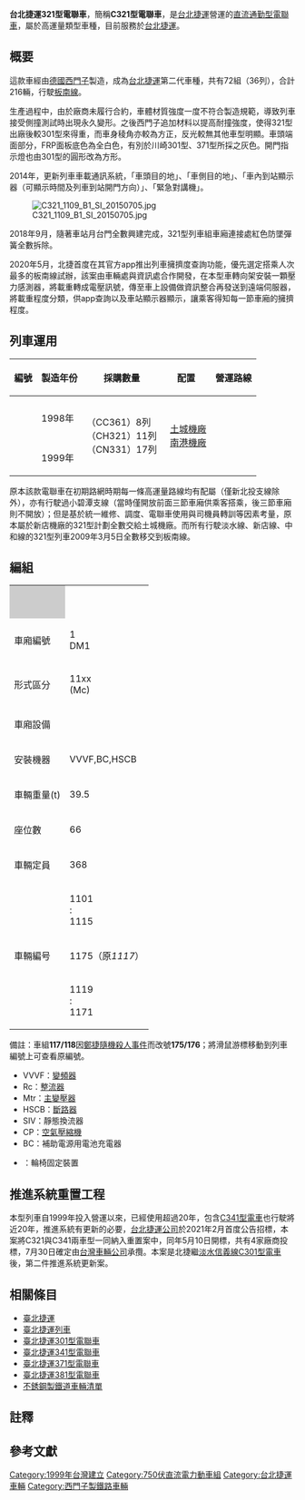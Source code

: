 {{NoteTA|G1=Railway}}{{鐵路車輛
|原產國={{DEU}}<br>{{ROC}}
|車輛名稱 = 台北捷運321型電聯車
|公司色 = {{台北捷運顏色|藍}}
|圖像 = 板南線列車.JPG
|車輛編號 = 101～116、175／176{{efn|name=fn1|原為117／118，於[[2014年臺北捷運隨機殺人事件|鄭捷事件]]後改號<ref>{{Cite web |url=http://gotv.ctitv.com.tw/2016/04/188451.htm |title=鄭捷列車改編號　去年7月重回板南線 |publisher=[[中天快點TV|中天快點TV]] |date=2016-04-08 |accessdate=2016-04-08 |archive-date=2016-04-14 |archive-url=https://web.archive.org/web/20160414102246/http://gotv.ctitv.com.tw/2016/04/188451.htm |dead-url=no }}</ref>}}、119～172
|輛數 = 216
|產量 = 36列
|用戶=[[台北捷運公司|台北捷運公司]]
|路線= {{板南線}}
|編組 = 4M2T
|起動加速度 = 3.6 km/h/s
|營運最高速度 = 80
|設計最高速度 = 90
|減速度（正常） = 3.6 km/h/s
|減速度（緊急） = 4.68 km/h/s
|編成定員 = 
|編組載客量 = 2208人
|載客量 = 368人
|編成長度 = 
|全長 = 23,500
|全闊 = 3,180
|全高 = 3,585
|最大尺寸 = 
|編成重量 = 237噸
|重量 = 
|軌距 = 1,435
|電化方式 = [[直流|直流]]750V（[[第三軌供電|第三軌供電]]）
|牽引電動機 = [[西門子公司|西門子公司]]製1TB2013型[[鼠笼式电动机|鼠籠式]][[异步电动机|三相異步電動機]]
|電動機輸出 = 230kW
|車體物料 =[[不鏽鋼|不鏽鋼]]
|編組輸出 = 
|齒輪比 = 
|驅動裝置 =
|控制裝置 = [[西門子公司|西門子公司]]製2段式[[可關斷晶閘管|GTO]]－[[变频器|VVVF]]
|制動方式 = 電力回生煞車、碟式摩擦煞車、[[彈簧|彈簧]]駐車煞車（[[克诺尔集团|克諾爾集團]]製）
|保安裝置 = [[列车自动控制系统|ATC]]、[[列車自動運行裝置|ATO]]、[[自動列車停止裝置|ATS]]
|製造商 = [[德國|德國]][[西門子|西門子]]<br/>[[台灣|台灣]][[中國鋼鐵|中國鋼鐵]](組裝108輛)<ref>{{Cite web |url=https://www.cw.com.tw/article/5035925 |title=中鋼「上軌道」後衛變前鋒 |author=沈嘉信 |date=2012-06-25  |publisher=天下雜誌207期}}</ref>
|機電承商 =
|製造年份 = 1998～1999
|投入服務 = 1999
|備註 =
}}
{{wikiversity|台北捷運321型電聯車}}
'''台北捷運321型電聯車'''，簡稱'''C321型電聯車'''，是[[台北捷運|台北捷運]]營運的[[直流電|直流]][[通勤型電聯車|通勤型電聯車]]，屬於高運量類型車種，目前服務於[[台北捷運|台北捷運]]{{板南線}}。

==概要==
這款車經由[[德國|德國]][[西門子|西門子]]製造，成為[[台北捷運|台北捷運]]第二代車種，共有72組（36列），合計216輛，行駛[[板南線|板南線]]。

生產過程中，由於廠商未履行合約，車體材質強度一度不符合製造規範，導致列車接受側撞測試時出現永久變形。之後西門子追加材料以提高耐撞強度，使得321型出廠後較301型來得重，而車身稜角亦較為方正，反光較無其他車型明顯。車頭端面部分，FRP面板底色為全白色，有別於川崎301型、371型所採之灰色。開門指示燈也由301型的圓形改為方形。

2014年，更新列車車載通訊系統，「車頭目的地」、「車側目的地」、「車內到站顯示器（可顯示時間及列車到站開門方向）」、「緊急對講機」。

[[File:C321_1109_B1_SI_20150705.jpg|thumb]]

2018年9月，隨著車站月台門全數興建完成，321型列車組車廂連接處紅色防墜彈簧全數拆除。

2020年5月，北捷首度在其官方app推出列車擁擠度查詢功能，優先選定搭乘人次最多的板南線試辦，該案由車輛處與資訊處合作開發，在本型車轉向架安裝一顆壓力感測器，將載重轉成電壓訊號，傳至車上設備做資訊整合再發送到遠端伺服器，將載重程度分類，供app查詢以及車站顯示器顯示，讓乘客得知每一節車廂的擁擠程度。

==列車運用==
{| class="wikitable"
!編號
!製造年份
!採購數量
!配置
!營運路線
|-
|{{lang|en|'''101～116'''}}<br>{{lang|en|'''175／176'''}}{{efn|name=fn1}}<br>{{lang|en|'''119～138'''}}
|1998年
|rowspan=2|{{中和線}}（CC361）8列<br>{{新店線}}（CH321）11列<br>{{南港線}}（CN331）17列
|rowspan=2|<small> {{Color|{{台北捷運顏色|藍}}|█}} </small>[[土城機廠|土城機廠]]<br><small> {{Color|{{台北捷運顏色|藍}}|█}} </small>[[南港機廠|南港機廠]]
|rowspan=2|{{板南線}}
|-
|{{lang|en|'''139～172'''}}
|1999年
|}

原本該款電聯車在初期路網時期每一條高運量路線均有配屬（僅新北投支線除外），亦有行駛過小碧潭支線（當時僅開放前面三節車廂供乘客搭乘，後三節車廂則不開放）；但是基於統一維修、調度、電聯車使用與司機員轉訓等因素考量，原本屬於新店機廠的321型計劃全數交給土城機廠。而所有行駛淡水線、新店線、中和線的321型列車2009年3月5日全數移交到板南線。

== 編組 ==
{| class="wikitable" summary="C321型" style="text-align: center; font-size:80%;"
|-
|style="background:#ccc;"| 
|colspan="6"|{{TrainDirection|[[頂埔_(新北市)|頂埔]]|[[南港展覽館|南港展覽館]]|C321型}}
|-style="border-top:solid 4px {{台北捷運顏色|藍}};"
! 車廂編號
| 1<br />DM1
| 2<br />T
| 3<br />M2
| 4<br />M2
| 5<br />T
| 6<br />DM1
|-style="border-top:solid 4px {{台北捷運顏色|藍}};"
! 形式區分
| 11xx<br />(Mc)
| 21xx<br />(T)
| 31xx<br />(M2)
| 31yy<br />(M2)
| 21yy<br />(T)
| 11yy<br />(Mc)
|-
! 車廂設備
! {{Access icon|12px}} ||  ||  ||  ||  || {{Access icon|12px}}
|-
! 安裝機器
| VVVF,BC,HSCB || CP,Mtr,SIV || VVVF,BC,HSCB,CP || VVVF,BC,HSCB,CP || CP,Mtr,SIV || VVVF,BC,HSCB
|-
! 車輛重量(t)
| 39.5 || 34 || 39.5 || 39.5 || 34 || 39.5
|-
! 座位數
| 66 || 66 || 66 || 66 || 66 || 66
|-
! 車輛定員
| 368 || 368 || 368 || 368 || 368 || 368
|-
! rowspan="3" | 車輛編号
|1101<br />:<br />1115
|2101<br />:<br />2115
|3101<br />:<br />3115
|3102<br />:<br />3116
|2102<br />:<br />2116
|1102<br />:<br />1116
|-
|1175（原''1117''）
|2175（原''2117''）
|3175（原''3117''）
|3176（原''3118''）
|2176（原''2118''）
|1176（原''1118''）
|-
|1119<br />:<br />1171
|2119<br />:<br />2171
|3119<br />:<br />3171
|3120<br />:<br />3172
|2120<br />:<br />2172
|1120<br />:<br />1172
|}
備註：車組'''117/118'''因[[2014年臺北捷運隨機殺人事件|鄭捷隨機殺人事件]]而改號'''175/176'''；將滑鼠游標移動到列車編號上可查看原編號。

* VVVF：[[变频器|變頻器]]
* Rc：[[整流器|整流器]]
* Mtr：[[变压器|主變壓器]]
* HSCB：[[斷路器|斷路器]]
* SIV：靜態換流器
* CP：[[空氣壓縮機|空氣壓縮機]]
* BC：補助電源用電池充電器
* {{Access icon|12px}}：輪椅固定裝置

==推進系統重置工程==
{{more|v:台北捷運321型電聯車}}
本型列車自1999年投入營運以來，已經使用超過20年，包含[[臺北捷運341型電聯車|C341型電車]]也行駛將近20年，推進系統有更新的必要，[[台北捷運公司|台北捷運公司]]於2021年2月首度公告招標，本案將C321與C341兩車型一同納入重置案中，同年5月10日開標，共有4家廠商投標，7月30日確定由[[台灣車輛|台灣車輛公司]]承攬。本案是北捷繼[[淡水信義線|淡水信義線]][[台北捷運301型電聯車|C301型電車]]後，第二件推進系統更新案{{Citation needed|，台灣車輛將使用瑞士[[ABB|ABB]]生產之系統，預定於2026年9月下旬前履約完成|time=2022-01-06}}。

== 相關條目 ==
*[[臺北捷運|臺北捷運]]
*[[臺北捷運列車|臺北捷運列車]]
*[[臺北捷運301型電聯車|臺北捷運301型電聯車]]
*[[臺北捷運341型電聯車|臺北捷運341型電聯車]]
*[[臺北捷運371型電聯車|臺北捷運371型電聯車]]
*[[臺北捷運381型電聯車|臺北捷運381型電聯車]]
*[[不銹鋼製鐵道車輛清單|不銹鋼製鐵道車輛清單]]

==註釋==
{{Notelist}}

==參考文獻==
{{Reflist}}

{{Commons category|C321}}

{{台北捷運車輛}}
{{Portal bar|臺灣|臺北|臺灣鐵路運輸|城市軌道交通|鐵路}}
[[Category:1999年台灣建立|Category:1999年台灣建立]]
[[Category:750伏直流電力動車組|Category:750伏直流電力動車組]]
[[Category:台北捷運車輛|Category:台北捷運車輛]]
[[Category:西門子製鐵路車輛|Category:西門子製鐵路車輛]]